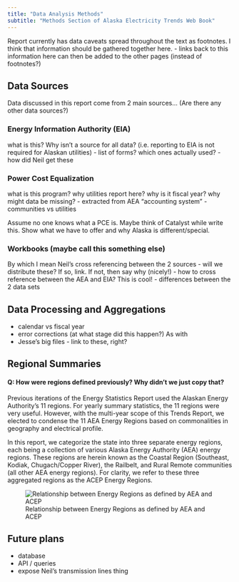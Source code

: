 ```yaml
---
title: "Data Analysis Methods"
subtitle: "Methods Section of Alaska Electricity Trends Web Book"
---
```


Report currently has data caveats spread throughout the text as footnotes. I think that information should be gathered together here.
- links back to this information here can then be added to the other pages (instead of footnotes?)


## Data Sources

Data discussed in this report come from 2 main sources... (Are there any other data sources?)

### Energy Information Authority (EIA)

what is this?  Why isn't a source for all data? (i.e. reporting to EIA is not required for Alaskan utilities)
- list of forms?  which ones actually used?
- how did Neil get these

### Power Cost Equalization

what is this program? why utilities report here?  why is it fiscal year?  why might data be missing?
- extracted from AEA "accounting system"
- communities vs utilities

Assume no one knows what a PCE is.  Maybe think of Catalyst while write this. Show what we have to offer and why Alaska is different/special.

### Workbooks (maybe call this something else)

By which I mean Neil's cross referencing between the 2 sources
- will we distribute these? If so, link.  If not, then say why (nicely!)
- how to cross reference between the AEA and EIA?  This is cool!
- differences between the 2 data sets

## Data Processing and Aggregations

- calendar vs fiscal year
- error corrections (at what stage did this happen?)
As with 
- Jesse's big files - link to these, right?


## Regional Summaries
#### Q: How were regions defined previously? Why didn't we just copy that?  

Previous iterations of the Energy Statistics Report used the Alaskan Energy Authority's 11 regions. For yearly summary statistics, the 11 regions were very useful. However, with the multi-year scope of this Trends Report, we elected to condense the 11 AEA Energy Regions based on commonalities in geography and electrical profile.

In this report, we categorize the state into three separate energy regions, each being a collection of various Alaska Energy Authority (AEA) energy regions. These regions are herein known as the Coastal Region (Southeast, Kodiak, Chugach/Copper River), the Railbelt, and Rural Remote communities (all other AEA energy regions). For clarity, we refer to these three aggregated regions as the ACEP Energy Regions.

![Relationship between Energy Regions as defined by AEA and ACEP](images/AEA_ACEP_regions.png)

## Future plans

- database
- API / queries
- expose Neil's transmission lines thing